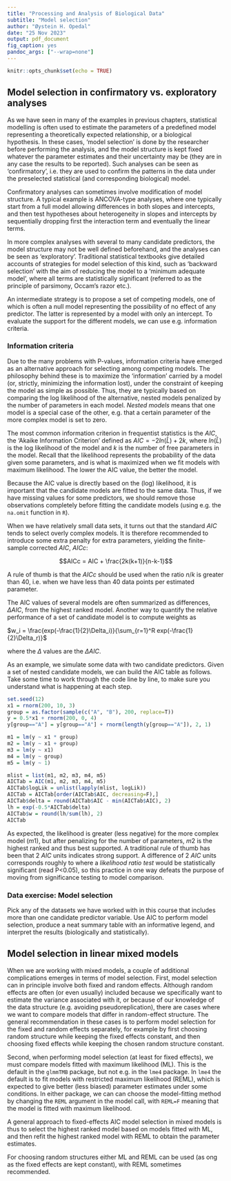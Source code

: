 ```yaml
---
title: "Processing and Analysis of Biological Data"
subtitle: "Model selection"
author: "Øystein H. Opedal"
date: "25 Nov 2023"
output: pdf_document
fig_caption: yes
pandoc_args: ["--wrap=none"]
---
```


```r
knitr::opts_chunk$set(echo = TRUE)
```

## Model selection in confirmatory vs. exploratory analyses

As we have seen in many of the examples in previous chapters, statistical modelling is often used to estimate the parameters of a predefined model representing a theoretically expected relationship, or a biological hypothesis. In these cases, 'model selection' is done by the researcher before performing the analysis, and the model structure is kept fixed whatever the parameter estimates and their uncertainty may be (they are in any case the results to be reported). Such analyses can be seen as 'confirmatory', i.e. they are used to confirm the patterns in the data under the preselected statistical (and corresponding biological) model.

Confirmatory analyses can sometimes involve modification of model structure. A typical example is ANCOVA-type analyses, where one typically start from a full model allowing differences in both slopes and intercepts, and then test hypotheses about heterogeneity in slopes and intercepts by sequentially dropping first the interaction term and eventually the linear terms.

In more complex analyses with several to many candidate predictors, the model structure may not be well defined beforehand, and the analyses can be seen as 'exploratory'. Traditional statistical textbooks give detailed accounts of strategies for model selection of this kind, such as 'backward selection' with the aim of reducing the model to a 'minimum adequate model', where all terms are statistically significant (referred to as the principle of parsimony, Occam's razor etc.).

An intermediate strategy is to propose a set of competing models, one of which is often a null model representing the possibility of no effect of any predictor. The latter is represented by a model with only an intercept. To evaluate the support for the different models, we can use e.g. information criteria.

### Information criteria
Due to the many problems with P-values, information criteria have emerged as an alternative approach for selecting among competing models. The philosophy behind these is to maximize the 'information' carried by a model (or, strictly, minimizing the information lost), under the constraint of keeping the model as simple as possible. Thus, they are typically based on comparing the log likelihood of the alternative, nested models penalized by the number of parameters in each model. *Nested models* means that one model is a special case of the other, e.g. that a certain parameter of the more complex model is set to zero.

The most common information criterion in frequentist statistics is the $AIC$, the 'Akaike Information Criterion' defined as $AIC = -2ln(\hat{L})+2k$, where $ln(\hat{L})$ is the log likelihood of the model and $k$ is the number of free parameters in the model. Recall that the likelihood represents the probability of the data given some parameters, and is what is maximized when we fit models with maximum likelihood. The lower the AIC value, the better the model.

Because the AIC value is directly based on the (log) likelihood, it is important that the candidate models are fitted to the same data. Thus, if we have missing values for some predictors, we should remove those observations completely before fitting the candidate models (using e.g. the `na.omit` function in `R`).

When we have relatively small data sets, it turns out that the standard $AIC$ tends to select overly complex models. It is therefore recommended to introduce some extra penalty for extra parameters, yielding the finite-sample corrected $AIC$, $AICc$:

$$AICc = AIC + \frac{2k(k+1)}{n-k-1}$$

A rule of thumb is that the $AICc$ should be used when the ratio $n/k$ is greater than 40, i.e. when we have less than 40 data points per estimated parameter.

The AIC values of several models are often summarized as differences, $\Delta{AIC}$, from the highest ranked model. Another way to quantify the relative performance of a set of candidate model is to compute weights as

$w_i = \frac{exp(-\frac{1}{2}\Delta_i)}{\sum_{r=1}^R exp(-\frac{1}{2}\Delta_r)}$

where the $\Delta$ values are the $\Delta{AIC}$.

As an example, we simulate some data with two candidate predictors. Given a set of nested candidate models, we can build the AIC table as follows. Take some time to work through the code line by line, to make sure you understand what is happening at each step.

```r
set.seed(12)
x1 = rnorm(200, 10, 3)
group = as.factor(sample(c("A", "B"), 200, replace=T))
y = 0.5*x1 + rnorm(200, 0, 4)
y[group=="A"] = y[group=="A"] + rnorm(length(y[group=="A"]), 2, 1)

m1 = lm(y ~ x1 * group)
m2 = lm(y ~ x1 + group)
m3 = lm(y ~ x1)
m4 = lm(y ~ group)
m5 = lm(y ~ 1)

mlist = list(m1, m2, m3, m4, m5)
AICTab = AIC(m1, m2, m3, m4, m5)
AICTab$logLik = unlist(lapply(mlist, logLik))
AICTab = AICTab[order(AICTab$AIC, decreasing=F),]
AICTab$delta = round(AICTab$AIC - min(AICTab$AIC), 2)
lh = exp(-0.5*AICTab$delta)
AICTab$w = round(lh/sum(lh), 2)
AICTab
```

As expected, the likelihood is greater (less negative) for the more complex model ($m1$), but after penalizing for the number of parameters, $m2$ is the highest ranked and thus best supported. A traditional rule of thumb has been that 2 $AIC$ units indicates strong support. A difference of 2 $AIC$ units corresponds roughly to where a *likelihood ratio test* would be statistically significant (read P<0.05), so this practice in one way defeats the purpose of moving from significance testing to model comparison.

### Data exercise: Model selection
Pick any of the datasets we have worked with in this course that includes more than one candidate predictor variable. Use AIC to perform model selection, produce a neat summary table with an informative legend, and interpret the results (biologically and statistically).

## Model selection in linear mixed models
When we are working with mixed models, a couple of additional complications emerges in terms of model selection. First, model selection can in principle involve both fixed and random effects. Although random effects are often (or even usually) included because we specifically want to estimate the variance associated with it, or because of our knowledge of the data structure (e.g. avoiding pseudoreplication), there are cases where we want to compare models that differ in random-effect structure. The general recommendation in these cases is to perform model selection for the fixed and random effects separately, for example by first choosing random structure while keeping the fixed effects constant, and then choosing fixed effects while keeping the chosen random structure constant.

Second, when performing model selection (at least for fixed effects), we must compare models fitted with maximum likelihood (ML). This is the default in the `glmmTMB` package, but not e.g. in the `lme4` package. In `lme4` the default is to fit models with restricted maximum likelihood (REML), which is expected to give better (less biased) parameter estimates under some conditions. In either package, we can can choose the model-fitting method by changing the `REML` argument in the model call, with `REML=F` meaning that the model is fitted with maximum likelihood.

A general approach to fixed-effects AIC model selection in mixed models is thus to select the highest ranked model based on models fitted with ML, and then refit the highest ranked model with REML to obtain the parameter estimates.

For choosing random structures either ML and REML can be used (as ong as the fixed effects are kept constant), with REML sometimes recommended.


